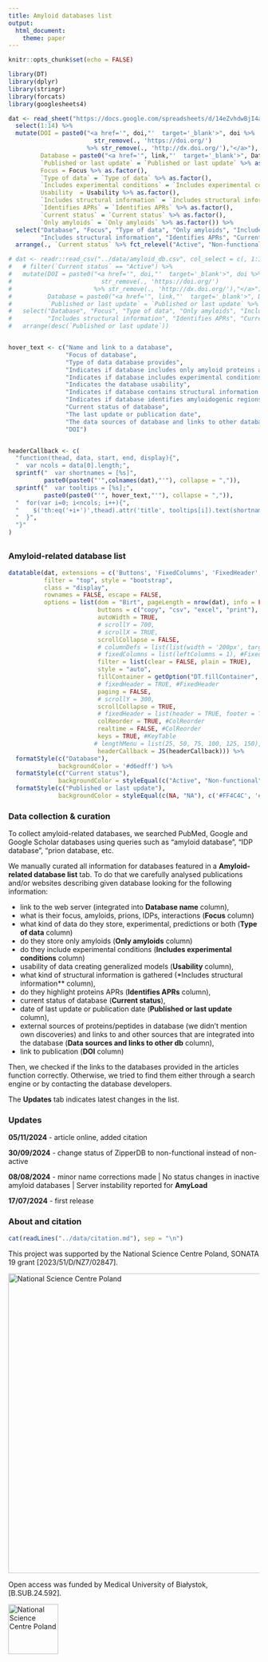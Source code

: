 ```yaml
---
title: Amyloid databases list
output: 
  html_document:
    theme: paper                                                                 
---      
```


<style type="text/css">
.main-container {
max-width: 1800px;
margin-left: auto;
margin-right: auto;
}
</style>



```r
knitr::opts_chunk$set(echo = FALSE)

library(DT)
library(dplyr)
library(stringr)
library(forcats)
library(googlesheets4)

dat <- read_sheet("https://docs.google.com/spreadsheets/d/14eZvhdwBjI4a9AT7DwS3QbYioYorrzAqu3zgNUZqDSA/edit?usp=sharing",sheet = "database_list", col_types = "c") %>% 
  select(1:14) %>% 
  mutate(DOI = paste0("<a href='", doi,"'  target='_blank'>", doi %>% 
                        str_remove(., 'https://doi.org/') 
                      %>% str_remove(., 'http://dx.doi.org/'),"</a>"),
         Database = paste0("<a href='", link,"'  target='_blank'>", Database, "</a>"),
         `Published or last update` = `Published or last update` %>% as.Date(., "%d-%m-%Y"),
         Focus = Focus %>% as.factor(),
         `Type of data` = `Type of data` %>% as.factor(),
         `Includes experimental conditions` = `Includes experimental conditions` %>% as.factor(),
         Usability  = Usability %>% as.factor(),
         `Includes structural information` = `Includes structural information` %>% as.factor(),
         `Identifies APRs` = `Identifies APRs` %>% as.factor(),
         `Current status` = `Current status` %>% as.factor(),
         `Only amyloids` = `Only amyloids` %>% as.factor()) %>% 
  select("Database", "Focus", "Type of data", "Only amyloids", "Includes experimental conditions", "Usability",
         "Includes structural information", "Identifies APRs", "Current status", "Published or last update", "Data sources and links to other db", "DOI") %>% 
  arrange(., `Current status` %>% fct_relevel("Active", "Non-functional", "Non-active"), desc(`Published or last update`))

# dat <- readr::read_csv("../data/amyloid_db.csv", col_select = c(, 1:14), col_types = "fcfffffff?cccf") %>% 
#   # filter(`Current status` == "Active") %>% 
#   mutate(DOI = paste0("<a href='", doi,"'  target='_blank'>", doi %>% 
#                         str_remove(., 'https://doi.org/') 
#                       %>% str_remove(., 'http://dx.doi.org/'),"</a>"),
#          Database = paste0("<a href='", link,"'  target='_blank'>", Database, "</a>"),
#          `Published or last update` = `Published or last update` %>% as.Date(., "%d-%m-%Y"),) %>% 
#   select("Database", "Focus", "Type of data", "Only amyloids", "Includes experimental conditions", "Usability",
#          "Includes structural information", "Identifies APRs", "Current status", "Published or last update", "Data sources and links to other db", "DOI") %>% 
#   arrange(desc(`Published or last update`))


hover_text <- c("Name and link to a database",
                "Focus of database",
                "Type of data database provides",
                "Indicates if database includes only amyloid proteins and peptides",
                "Indicates if database includes experimental conditions",
                "Indicates the database usability",
                "Indicates if database contains structural information of proteins and peptides",
                "Indicates if database identifies amyloidogenic regions of proteins",
                "Current status of database",
                "The last update or publication date",
                "The data sources of database and links to other databases",
                "DOI")


headerCallback <- c(
  "function(thead, data, start, end, display){",
  "  var ncols = data[0].length;",
  sprintf("  var shortnames = [%s]",
          paste0(paste0("'",colnames(dat),"'"), collapse = ",")),
  sprintf("  var tooltips = [%s];",
          paste0(paste0("'", hover_text,"'"), collapse = ",")),
  "  for(var i=0; i<ncols; i++){",
  "    $('th:eq('+i+')',thead).attr('title', tooltips[i]).text(shortnames[i]);",
  "  }",
  "}"
)

```

## {.tabset}

### Amyloid-related database list

```r
datatable(dat, extensions = c('Buttons', 'FixedColumns', 'FixedHeader', 'ColReorder', 'KeyTable'), 
          filter = "top", style = "bootstrap",
          class = "display",
          rownames = FALSE, escape = FALSE,
          options = list(dom = "Birt", pageLength = nrow(dat), info = FALSE,
                         buttons = c("copy", "csv", "excel", "print"),
                         autoWidth = TRUE,
                         # scrollY = 700,
                         # scrollX = TRUE,
                         scrollCollapse = FALSE,
                         # columnDefs = list(list(width = '200px', targets = c(0))),
                         # fixedColumns = list(leftColumns = 1), #FixedColumns
                         filter = list(clear = FALSE, plain = TRUE),
                         style = "auto",
                         fillContainer = getOption("DT.fillContainer", NULL),
                         # fixedHeader = TRUE, #FixedHeader
                         paging = FALSE,
                         # scrollY = 300,
                         scrollCollapse = TRUE,
                         # fixedHeader = list(header = TRUE, footer = TRUE), #FixedHeader
                         colReorder = TRUE, #ColReorder
                         realtime = FALSE, #ColReorder
                         keys = TRUE, #KeyTable
                        # lengthMenu = list(25, 50, 75, 100, 125, 150),
                         headerCallback = JS(headerCallback))) %>%  
  formatStyle(c("Database"),
              backgroundColor = '#d6edff') %>% 
  formatStyle(c("Current status"),
              backgroundColor = styleEqual(c("Active", "Non-functional", "Non-active"), c('#d6edff', '#d3d3d3', '#FF4C4C'), default = '#d6edff'), color = "black") %>% 
  formatStyle(c("Published or last update"),
              backgroundColor = styleEqual(c(NA, "NA"), c('#FF4C4C', '#FF4C4C'), default = '#d6edff'), color = "black")
```

<link rel="stylesheet" type="text/css" href="https://cdn.datatables.net/1.12.1/css/jquery.dataTables.css">
  
### Data collection & curation

To collect amyloid-related databases, we searched PubMed, Google and Google Scholar databases using queries such as "amyloid database", "IDP database", "prion database, etc.


We manually curated all information for databases featured in a **Amyloid-related database list** tab. To do that we carefully analysed publications and/or websites describing given database looking for the following information:

- link to the web server (integrated into **Database name** column),
- what is their focus, amyloids, prions, IDPs, interactions (**Focus** column)
- what kind of data do they store, experimental, predictions or both (**Type of data** column)
- do they store only amyloids (**Only amyloids** column)
- do they include experimental conditions (**Includes experimental conditions** column)
- usability of data creating generalized models (**Usability** column),
- what kind of structural information is gathered (*Includes structural information** column),
- do they highlight proteins APRs (**Identifies APRs** column),
- current status of database (**Current status**),
- date of last update or publication date (**Published or last update** column),
- external sources of proteins/peptides in database (we didn't mention own discoveries) and links to and other sources that are integrated into the database (**Data sources and links to other db** column),
- link to publication (**DOI** column)

Then, we checked if the links to the databases provided in the articles function correctly. Otherwise, we tried to find them either through a search engine or by contacting the database developers. 

The **Updates** tab indicates latest changes in the list.


### Updates

**05/11/2024** - article online, added citation

**30/09/2024** - change status of ZipperDB to non-functional instead of non-active

**08/08/2024** - minor name corrections made | No status changes in inactive amyloid databases | Server instability reported for **AmyLoad**

**17/07/2024** - first release


### About and citation

```r
cat(readLines("../data/citation.md"), sep = "\n")
```

This project was supported by the National Science Centre Poland, SONATA 19 grant [2023/51/D/NZ7/02847]. 

[![National Science Centre Poland](ncn_logo.png){width=600}](https://ncn.gov.pl/en)   

Open access was funded by Medical University of Białystok, [B.SUB.24.592].

[![National Science Centre Poland](mub_logo.png){width=100}](https://www.umb.edu.pl/en/index.php)


